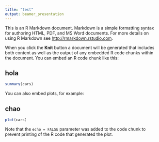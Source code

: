 ```yaml
---
title: "test"
output: beamer_presentation
---
```


This is an R Markdown document. Markdown is a simple formatting syntax for authoring HTML, PDF, and MS Word documents. For more details on using R Markdown see <http://rmarkdown.rstudio.com>.

When you click the **Knit** button a document will be generated that includes both content as well as the output of any embedded R code chunks within the document. You can embed an R code chunk like this:

## hola

```r
summary(cars)
```

You can also embed plots, for example:

## chao

```r
plot(cars)
```

Note that the `echo = FALSE` parameter was added to the code chunk to prevent printing of the R code that generated the plot.
